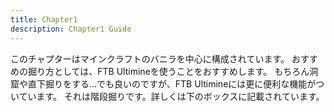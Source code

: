 ```yaml
---
title: Chapter1
description: Chapter1 Guide
---
```


このチャプターはマインクラフトのバニラを中心に構成されています。
おすすめの掘り方としては、FTB Ultimineを使うことをおすすめします。
もちろん洞窟や直下掘りをする...でも良いのですが、FTB Ultimineには更に便利な機能がついています。
それは階段掘りです。詳しくは下のボックスに記載されています。

<LinkCard title="FTBUltimine" href="/guides/others/tips/ftbultimine" />
